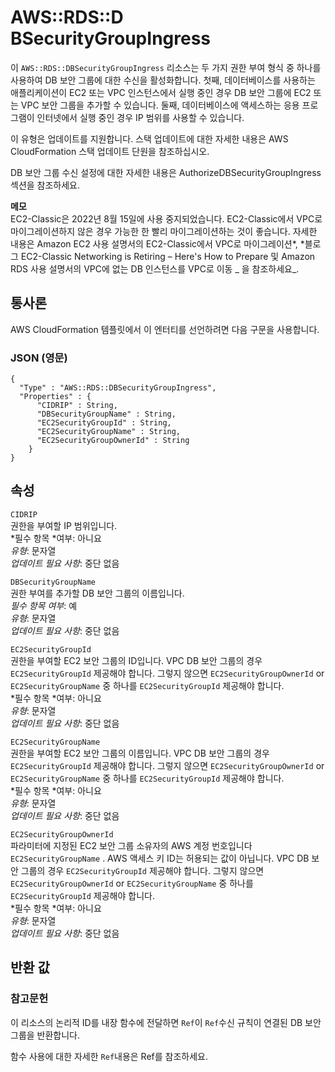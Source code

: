 # AWS::RDS::D BSecurityGroupIngress

이 `AWS::RDS::DBSecurityGroupIngress` 리소스는 두 가지 권한 부여 형식 중 하나를 사용하여 DB 보안 그룹에 대한 수신을 활성화합니다. 첫째, 데이터베이스를 사용하는 애플리케이션이 EC2 또는 VPC 인스턴스에서 실행 중인 경우 DB 보안 그룹에 EC2 또는 VPC 보안 그룹을 추가할 수 있습니다. 둘째, 데이터베이스에 액세스하는 응용 프로그램이 인터넷에서 실행 중인 경우 IP 범위를 사용할 수 있습니다.

이 유형은 업데이트를 지원합니다. 스택 업데이트에 대한 자세한 내용은 AWS CloudFormation 스택 업데이트 단원을 참조하십시오.

DB 보안 그룹 수신 설정에 대한 자세한 내용은 AuthorizeDBSecurityGroupIngress 섹션을 참조하세요.

**메모**  
EC2-Classic은 2022년 8월 15일에 사용 중지되었습니다. EC2-Classic에서 VPC로 마이그레이션하지 않은 경우 가능한 한 빨리 마이그레이션하는 것이 좋습니다. 자세한 내용은 Amazon EC2 사용 설명서의 EC2-Classic에서 VPC로 마이그레이션*, *블로그 EC2-Classic Networking is Retiring – Here's How to Prepare 및 Amazon RDS 사용 설명서의 VPC에 없는 DB 인스턴스를 VPC로 이동 _ 을 참조하세요_.

## 통사론

AWS CloudFormation 템플릿에서 이 엔터티를 선언하려면 다음 구문을 사용합니다.

### JSON (영문)

```
{
  "Type" : "AWS::RDS::DBSecurityGroupIngress",
  "Properties" : {
      "CIDRIP" : String,
      "DBSecurityGroupName" : String,
      "EC2SecurityGroupId" : String,
      "EC2SecurityGroupName" : String,
      "EC2SecurityGroupOwnerId" : String
    }
}
```

## 속성

`CIDRIP`  
권한을 부여할 IP 범위입니다.  
*필수 항목 *여부: 아니요  
_유형_: 문자열  
_업데이트 필요 사항_: 중단 없음

`DBSecurityGroupName`  
권한 부여를 추가할 DB 보안 그룹의 이름입니다.  
_필수 항목 여부_: 예  
_유형_: 문자열  
_업데이트 필요 사항_: 중단 없음

`EC2SecurityGroupId`  
권한을 부여할 EC2 보안 그룹의 ID입니다. VPC DB 보안 그룹의 경우 `EC2SecurityGroupId` 제공해야 합니다. 그렇지 않으면 `EC2SecurityGroupOwnerId` or `EC2SecurityGroupName` 중 하나를 `EC2SecurityGroupId` 제공해야 합니다.  
*필수 항목 *여부: 아니요  
_유형_: 문자열  
_업데이트 필요 사항_: 중단 없음

`EC2SecurityGroupName`  
권한을 부여할 EC2 보안 그룹의 이름입니다. VPC DB 보안 그룹의 경우 `EC2SecurityGroupId` 제공해야 합니다. 그렇지 않으면 `EC2SecurityGroupOwnerId` or `EC2SecurityGroupName` 중 하나를 `EC2SecurityGroupId` 제공해야 합니다.  
*필수 항목 *여부: 아니요  
_유형_: 문자열  
_업데이트 필요 사항_: 중단 없음

`EC2SecurityGroupOwnerId`  
 파라미터에 지정된 EC2 보안 그룹 소유자의 AWS 계정 번호입니다 `EC2SecurityGroupName` . AWS 액세스 키 ID는 허용되는 값이 아닙니다. VPC DB 보안 그룹의 경우 `EC2SecurityGroupId` 제공해야 합니다. 그렇지 않으면 `EC2SecurityGroupOwnerId` or `EC2SecurityGroupName` 중 하나를 `EC2SecurityGroupId` 제공해야 합니다.  
*필수 항목 *여부: 아니요  
_유형_: 문자열  
_업데이트 필요 사항_: 중단 없음

## 반환 값

### 참고문헌

이 리소스의 논리적 ID를 내장 함수에 전달하면 `Ref`이 `Ref`수신 규칙이 연결된 DB 보안 그룹을 반환합니다.

함수 사용에 대한 자세한 `Ref`내용은 Ref를 참조하세요.
